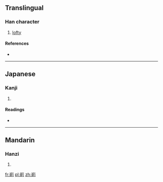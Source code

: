 ==Translingual==

===Han character===
{{Han char|rn=46|rad=山|as=09|sn=12|four=2282<sub>7</sub>|canj=山月金弓 (UBCN)|ids=⿱[[山]][[則]]}}

# [[lofty]]

====References====
* {{Han ref|kx=0315.160|dkj=08239|dj=0616.090|hdz=10785.210|uh=5D31|ud=23857|bh=D8E7|bd=55527}}

----

==Japanese==

===Kanji===
{{ja-kanji|grade=|rs=山09}}

# {{defn|lang=ja|sort=山09}}

====Readings====
* {{ja-readings|on=[[しょく]] (shoku), [[じき]] (jiki)|kun=}}

----

==Mandarin==

===Hanzi===
{{cmn-hanzi|pin=[[zè]] ([[ze4]])|wg=tse<sup>4</sup>}}

# {{defn|lang=cmn|sort=山09}}

[[fr:崱]]
[[pl:崱]]
[[zh:崱]]